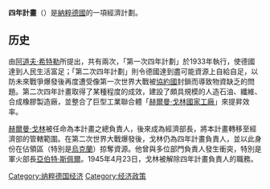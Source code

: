 {{來源|time=2015-09-10T16:47:59+00:00}}
'''四年計畫'''（{{lang-de|'''Vierjahresplan'''}}）是[[納粹德國|納粹德國]]的一項經濟計劃。

==历史==
由[[阿道夫·希特勒|阿道夫·希特勒]]所提出，共有兩次，「第一次四年計劃」於1933年執行，使德國達到人民生活富足；「第二次四年計劃」則令德國達到盡可能資源上自給自足，以防未來戰爭爆發後再度遭受像第一次世界大戰被[[協約國|協約國]]封鎖而導致物資缺乏的問題。第二次四年計畫取得了某種程度的成效，建設了頗具規模的人造石油、纖維、合成橡膠製造廠，並整合了巨型工業聯合體「[[赫爾曼·戈林國家工廠|赫爾曼·戈林國家工廠]]」來提昇效率。

[[赫爾曼·戈林|赫爾曼·戈林]]被任命為本計畫之總負責人，後來成為經濟部長，將本計畫轉移至經濟部的管轄範圍。在第二次世界大戰爆發後，戈林仍為四年計畫負責人，並以此身份在佔領區（特別是[[烏克蘭|烏克蘭]]）掠奪資源。他曾與多位部門負責人發生衝突，特別是軍火部長[[亞伯特·斯佩爾|亞伯特·斯佩爾]]。1945年4月23日，戈林被解除四年計畫負責人的職務。
{{Authority control}}

[[Category:纳粹德国经济|Category:纳粹德国经济]]
[[Category:经济政策|Category:经济政策]]